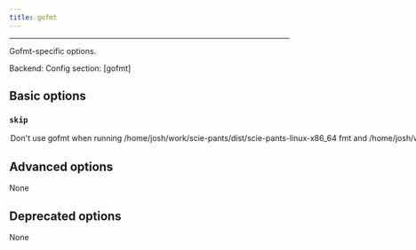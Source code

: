 ```yaml
---
title: gofmt
---
```



---


Gofmt-specific options.

Backend: <span className="color--primary"></span>
Config section: <span className="color--primary">[gofmt]</span>

<span className={styles.options}>

## Basic options


### `skip`

<Option
  cli_repr={`--[no-]gofmt-skip`}
  env_repr='PANTS_GOFMT_SKIP'
  default_repr={`False`}
>

Don&#x27;t use gofmt when running `/home/josh/work/scie-pants/dist/scie-pants-linux-x86_64 fmt` and `/home/josh/work/scie-pants/dist/scie-pants-linux-x86_64 lint`.

</Option>

## Advanced options

None

## Deprecated options

None


</span>